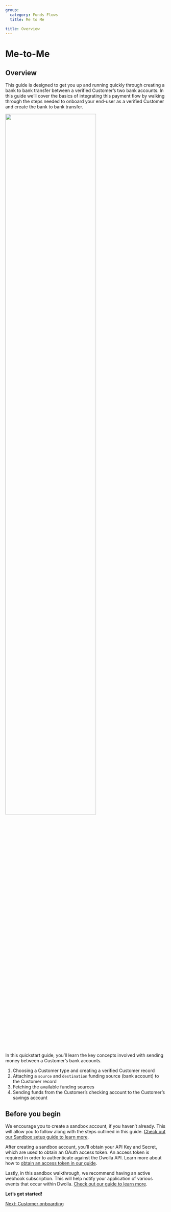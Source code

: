 ```yaml
---
group:
  category: Funds Flows
  title: Me to Me

title: Overview
---
```


# Me-to-Me

## Overview

This guide is designed to get you up and running quickly through creating a bank to bank transfer between a verified Customer’s two bank accounts. In this guide we’ll cover the basics of integrating this payment flow by walking through the steps needed to onboard your end-user as a verified Customer and create the bank to bank transfer.

<img src="/images/funds_flow_me-to-me.gif" width="75%" height="75%" />

In this quickstart guide, you’ll learn the key concepts involved with sending money between a Customer’s bank accounts.

1. Choosing a Customer type and creating a verified Customer record
2. Attaching a `source` and `destination` funding source (bank account) to the Customer record
3. Fetching the available funding sources
4. Sending funds from the Customer’s checking account to the Customer’s savings account

## Before you begin

We encourage you to create a sandbox account, if you haven’t already. This will allow you to follow along with the steps outlined in this guide. [Check out our Sandbox setup guide to learn more](https://developers.dwolla.com/guides/sandbox-setup/).

After creating a sandbox account, you’ll obtain your API Key and Secret, which are used to obtain an OAuth access token. An access token is required in order to authenticate against the Dwolla API. Learn more about how to [obtain an access token in our guide](https://developers.dwolla.com/guides/authorization/).

Lastly, in this sandbox walkthrough, we recommend having an active webhook subscription. This will help notify your application of various events that occur within Dwolla. [Check out our guide to learn more](https://developers.dwolla.com/guides/webhooks/create-subscription/).

**Let’s get started!**

<nav class="pager-nav">
  <a href="" style={{ display: "none" }}></a>
  <a href="create-customer.html">Next: Customer onboarding</a>
</nav>

